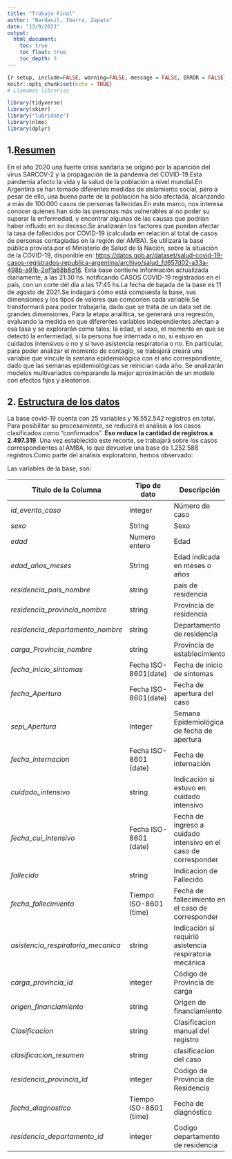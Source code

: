 ```yaml
---
title: "Trabajo Final"
author: "Bardauil, Ibarra, Zapata"
date: "13/9/2021"
output:
  html_document:
    toc: true
    toc_float: true
    toc_depth: 5
---
```


```r
{r setup, include=FALSE, warning=FALSE, message = FALSE, ERROR = FALSE}
knitr::opts_chunk$set(echo = TRUE)
# Llamamos librerias

library(tidyverse)
library(skimr)
library("lubridate")
library(nlme)
library(dplyr)

```

## 1.[**Resumen**]{.ul}

En el año 2020 una fuerte crisis sanitaria se originó por la aparición del virus SARCOV-2 y la propagación de la pandemia del COVID-19.Esta pandemia afecto la vida y la salud de la población a nivel mundial.En Argentina se han tomado diferentes medidas de aislamiento social, pero a pesar de ello, una buena parte de la población ha sido afectada, alcanzando a más de 100.000 casos de personas fallecidas.En este marco, nos interesa conocer quienes han sido las personas más vulnerables al no poder su superar la enfermedad, y encontrar algunas de las causas que podrían haber influido en su deceso.Se analizarán los factores que puedan afectar la tasa de fallecidos por COVID-19 (calculada en relación al total de casos de personas contagiadas en la región del AMBA).
Se utilizará la base pública provista por el Ministerio de Salud de la Nación, sobre la situación de la COVID-19, disponible en: <https://datos.gob.ar/dataset/salud-covid-19-casos-registrados-republica-argentina/archivo/salud_fd657d02-a33a-498b-a91b-2ef1a68b8d16>.
Esta base contiene información actualizada diariamente, a las 21:30 hs.
notificando CASOS COVID-19 registrados en el país, con un corte del día a las 17:45 hs.La fecha de bajada de la base es 11 de agosto de 2021.Se indagará cómo está compuesta la base, sus dimensiones y los tipos de valores que componen cada variable.Se transformará para poder trabajarla, dado que se trata de un data set de grandes dimensiones.
Para la etapa analítica, se generará una regresión, evaluando la medida en que diferentes variables independientes afectan a esa tasa y se explorarán como tales: la edad, el sexo, el momento en que se detectó la enfermedad, si la persona fue internada o no, si estuvo en cuidados intensivos o no y si tuvo asistencia respiratoria o no.
En particular, para poder analizar el momento de contagio, se trabajará creará una variable que vincule la semana epidemiológica con el año correspondiente, dado que las semanas epidemiológicas se reinician cada año.
Se analizarán modelos multivariados comparando la mejor aproximación de un modelo con efectos fijos y aleatorios.

## 2. [**Estructura de los datos**]{.ul}

La base covid-19 cuenta con 25 variables y 16.552.542 registros en total.
Para posibilitar su procesamiento, se reducirá el análisis a los casos clasificados como "confirmados".
**Eso reduce la cantidad de registros a 2.497.319**.
Una vez establecido este recorte, se trabajará sobre los casos correspondientes al AMBA, lo que devuelve una base de 1.252.588 registros.Como parte del análisis exploratorio, hemos observado:

Las variables de la base, son:

| **Título de la Columna**           | **Tipo de dato**       | **Descripción**                                                 |
|------------------------------------|------------------------|-----------------------------------------------------------------|
| *id_evento_caso*                   | integer                | Número de caso                                                  |
| *sexo*                             | String                 | Sexo                                                            |
| *edad*                             | Numero entero          | Edad                                                            |
| *edad_años_meses*                  | String                 | Edad indicada en meses o años                                   |
| *residencia_pais_nombre*           | string                 | pais de residencia                                              |
| *residencia_provincia_nombre*      | string                 | Provincia de residencia                                         |
| *residencia_departamento_nombre*   | string                 | Departamento de residencia                                      |
| *carga_Provincia_nombre*           | string                 | Provincia de establecimiento                                    |
| *fecha_inicio_sintomas*            | Fecha ISO-8601(date)   | Fecha de inicio de sintomas                                     |
| *fecha_Apertura*                   | Fecha ISO-8601(date)   | Fecha de apertura del caso                                      |
| *sepi_Apertura*                    | Integer                | Semana Epidemiológica de fecha de apertura                      |
| *fecha_internacion*                | Fecha ISO-8601 (date)  | Fecha de internación                                            |
| *cuidado_intensivo*                | string                 | Indicación si estuvo en cuidado intensivo                       |
| *fecha_cui_intensivo*              | Fecha ISO-8601 (date)  | Fecha de ingreso a cuidado intensivo en el caso de corresponder |
| *fallecido*                        | string                 | Indicacion de Fallecido                                         |
| *fecha_fallecimiento*              | Tiempo ISO-8601 (time) | Fecha de fallecimiento en el caso de corresponder               |
| *asistencia_respiratoria_mecanica* | string                 | Indicación si requirió asistencia respiratoria mecánica         |
| *carga_provincia_id*               | integer                | Código de Provincia de carga                                    |
| *origen_financiamiento*            | string                 | Origen de financiamiento                                        |
| *Clasificacion*                    | string                 | Clasificacion manual del registro                               |
| *clasificacion_resumen*            | string                 | clasificacion del caso                                          |
| *residencia_provincia_id*          | integer                | Codigo de Provincia de Residencia                               |
| *fecha_diagnostico*                | Tiempo ISO-8601 (time) | Fecha de diagnóstico                                            |
| *residencia_departamento_id*       | integer                | Codigo departamento de residencia                               |
